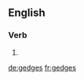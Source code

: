 ==English==

===Verb===
{{head|en}}

# {{en-third-person singular of|gedge}}

[[de:gedges]]
[[fr:gedges]]